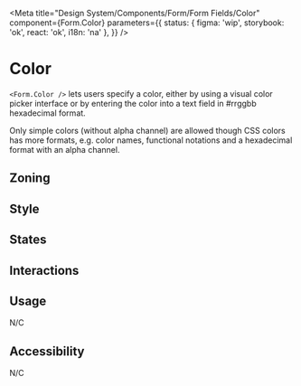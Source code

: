 

<Meta
	title="Design System/Components/Form/Form Fields/Color"
	component={Form.Color}
	parameters={{
		status: { figma: 'wip', storybook: 'ok', react: 'ok', i18n: 'na' },
	}}
/>

# Color

`<Form.Color />` lets users specify a color, either by using a visual color picker interface or by entering the color into a text field in #rrggbb hexadecimal format.

Only simple colors (without alpha channel) are allowed though CSS colors has more formats, e.g. color names, functional notations and a hexadecimal format with an alpha channel.

## Zoning

<FigmaImage
	src="https://www.figma.com/file/qc8oUSyVJM67gSsbTShftt/%F0%9F%93%90-Zoning?node-id=548%3A0"
	alt="zoning image for color input"
/>

## Style

## States

<Canvas>
	<Story story={Stories.ColorStates} />
</Canvas>

## Interactions

## Usage

N/C

## Accessibility

N/C
